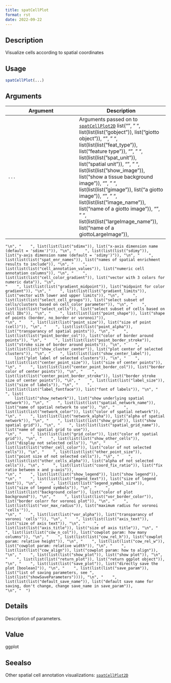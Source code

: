 ```yaml
--- 
title: spatCellPlot 
format: rst 
date: 2022-09-22 
--- 
```


## Description

Visualize cells according to spatial coordinates


## Usage

```r
spatCellPlot(...)
```


## Arguments

Argument      |Description
------------- |----------------
`...`     |      Arguments passed on to [`spatCellPlot2D`](#spatcellplot2d)   list("\n", "    ", list(list(list("gobject")), list("giotto object")), "\n", "    ", list(list(list("feat_type")), list("feature type")), "\n", "    ", list(list(list("spat_unit")), list("spatial unit")), "\n", "    ", list(list(list("show_image")), list("show a tissue background image")), "\n", "    ", list(list(list("gimage")), list("a giotto image")), "\n", "    ", list(list(list("image_name")), list("name of a giotto image")), "\n", "    ", list(list(list("largeImage_name")), list("name of a giottoLargeImage")), 
    "\n", "    ", list(list(list("sdimx")), list("x-axis dimension name (default = 'sdimx')")), "\n", "    ", list(list(list("sdimy")), list("y-axis dimension name (default = 'sdimy')")), "\n", "    ", list(list(list("spat_enr_names")), list("names of spatial enrichment results to include")), "\n", "    ", list(list(list("cell_annotation_values")), list("numeric cell annotation columns")), "\n", "    ", list(list(list("cell_color_gradient")), list("vector with 3 colors for numeric data")), "\n", 
    "    ", list(list(list("gradient_midpoint")), list("midpoint for color gradient")), "\n", "    ", list(list(list("gradient_limits")), list("vector with lower and upper limits")), "\n", "    ", list(list(list("select_cell_groups")), list("select subset of cells/clusters based on cell_color parameter")), "\n", "    ", list(list(list("select_cells")), list("select subset of cells based on cell IDs")), "\n", "    ", list(list(list("point_shape")), list("shape of points (border, no_border or voronoi)")), 
    "\n", "    ", list(list(list("point_size")), list("size of point (cell)")), "\n", "    ", list(list(list("point_alpha")), list("transparancy of spatial points")), "\n", "    ", list(list(list("point_border_col")), list("color of border around points")), "\n", "    ", list(list(list("point_border_stroke")), list("stroke size of border around points")), "\n", "    ", list(list(list("show_cluster_center")), list("plot center of selected clusters")), "\n", "    ", list(list(list("show_center_label")), 
        list("plot label of selected clusters")), "\n", "    ", list(list(list("center_point_size")), list("size of center points")), "\n", "    ", list(list(list("center_point_border_col")), list("border color of center points")), "\n", "    ", list(list(list("center_point_border_stroke")), list("border stroke size of center points")), "\n", "    ", list(list(list("label_size")), list("size of labels")), "\n", "    ", list(list(list("label_fontface")), list("font of labels")), "\n", "    ", list(
        list(list("show_network")), list("show underlying spatial network")), "\n", "    ", list(list(list("spatial_network_name")), list("name of spatial network to use")), "\n", "    ", list(list(list("network_color")), list("color of spatial network")), "\n", "    ", list(list(list("network_alpha")), list("alpha of spatial network")), "\n", "    ", list(list(list("show_grid")), list("show spatial grid")), "\n", "    ", list(list(list("spatial_grid_name")), list("name of spatial grid to use")), 
    "\n", "    ", list(list(list("grid_color")), list("color of spatial grid")), "\n", "    ", list(list(list("show_other_cells")), list("display not selected cells")), "\n", "    ", list(list(list("other_cell_color")), list("color of not selected cells")), "\n", "    ", list(list(list("other_point_size")), list("point size of not selected cells")), "\n", "    ", list(list(list("other_cells_alpha")), list("alpha of not selected cells")), "\n", "    ", list(list(list("coord_fix_ratio")), list("fix ratio between x and y-axis")), 
    "\n", "    ", list(list(list("show_legend")), list("show legend")), "\n", "    ", list(list(list("legend_text")), list("size of legend text")), "\n", "    ", list(list(list("legend_symbol_size")), list("size of legend symbols")), "\n", "    ", list(list(list("background_color")), list("color of plot background")), "\n", "    ", list(list(list("vor_border_color")), list("border colorr for voronoi plot")), "\n", "    ", list(list(list("vor_max_radius")), list("maximum radius for voronoi 'cells'")), 
    "\n", "    ", list(list(list("vor_alpha")), list("transparancy of voronoi 'cells'")), "\n", "    ", list(list(list("axis_text")), list("size of axis text")), "\n", "    ", list(list(list("axis_title")), list("size of axis title")), "\n", "    ", list(list(list("cow_n_col")), list("cowplot param: how many columns")), "\n", "    ", list(list(list("cow_rel_h")), list("cowplot param: relative height")), "\n", "    ", list(list(list("cow_rel_w")), list("cowplot param: relative width")), "\n", "    ", 
    list(list(list("cow_align")), list("cowplot param: how to align")), "\n", "    ", list(list(list("show_plot")), list("show plot")), "\n", "    ", list(list(list("return_plot")), list("return ggplot object")), "\n", "    ", list(list(list("save_plot")), list("directly save the plot [boolean]")), "\n", "    ", list(list(list("save_param")), list("list of saving parameters, see ", list(list("showSaveParameters")))), "\n", "    ", list(list(list("default_save_name")), list("default save name for saving, don't change, change save_name in save_param")), 
    "\n", "  ")


## Details

Description of parameters.


## Value

ggplot


## Seealso

Other spatial cell annotation visualizations:
 [`spatCellPlot2D`](#spatcellplot2d)


